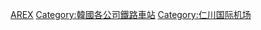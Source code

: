 [[Category:韓國各路線鐵路車站|AREX]]
[[Category:韓國各公司鐵路車站|Category:韓國各公司鐵路車站]]
[[Category:仁川国际机场|Category:仁川国际机场]]